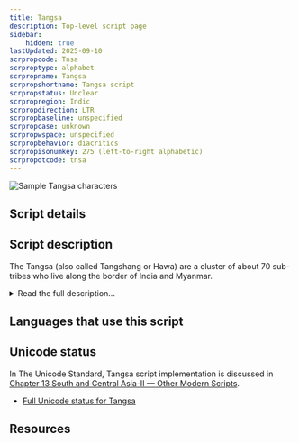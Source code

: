 ```yaml
---
title: Tangsa
description: Top-level script page
sidebar:
    hidden: true
lastUpdated: 2025-09-10
scrpropcode: Tnsa
scrproptype: alphabet
scrpropname: Tangsa
scrpropshortname: Tangsa script
scrpropstatus: Unclear
scrpropregion: Indic
scrpropdirection: LTR
scrpropbaseline: unspecified
scrpropcase: unknown
scrpropwspace: unspecified
scrpropbehavior: diacritics
scrpropisonumkey: 275 (left-to-right alphabetic)
scrpropotcode: tnsa
---
```



![](../images/tnsa-sample.png "Sample Tangsa characters")

## Script details

<ScriptDetails />

## Script description

The Tangsa (also called Tangshang or Hawa) are a cluster of about 70 sub-tribes who live along the border of India and Myanmar.

<details>
<summary>Read the full description...</summary>There are just under 100,000 people classed in this people group, approximately ¾ of whom are in Myanmar and ¼ are in India. It is believed that they migrated from the Indo-Tibetan plateau (what is now Mongolia) in the 12th or 13th century. They speak a number of linguistic varieties which are grouped together under the name Tase Naga and given the ISO code "nst". Although these are currently officially classed as one language, in practice many of them function as separate languages, with the level of mutual intelligibility in some cases as low as 35%. There is also a ‘song language’, which seems to be more or less the same across the sub-tribes. The question of whether a single language classification is appropriate for the Tangsa peoples is discussed further by Dr. Stephen Morey in _Can a ‘Common Language’ work for the Tangsa?_.

The traditional Tangsa belief is that the creator, Lord Rangfraa, gave their ancestors a writing system on deerskin, but they ate it and the script was lost. This is seen as a great loss, and the Tangsa are largely very interested in orthography and literacy development. In recent years, a number of orthographies have been proposed for the Tangsa languages, predominantly based on the Latin script.

Lakhum Mossang developed this script (originally known as the Mossang script) in 1990; it is genetically unrelated to any pre-existing scripts. It contains 73 characters, three of which are combining marks, and a set of digits from 0-9. The Mossang variety of the Tangsa language is tonal, and this is reflected in the script by each vowel having four different characters assigned to it, one for each tone. This means that tone is always marked in the writing. It also means that an unusually large proportion of characters in the script (43 of the 73) represent vowels.

(Note that this script is unrelated to the [Khimhun Tangsa](/scrlang/scripts/qa57) script, which is used for writing the same language(s).)
</details>

## Languages that use this script

<WsList script='Tnsa' wsMax='5' />

## Unicode status

In The Unicode Standard, Tangsa script implementation is discussed in [Chapter 13 South and Central Asia-II — Other Modern Scripts](https://www.unicode.org/versions/latest/core-spec/chapter-13/#G51897).

- [Full Unicode status for Tangsa](/scrlang/unicode/tnsa-unicode)



## Resources

<ScriptResources detailSummary='seemore' />

